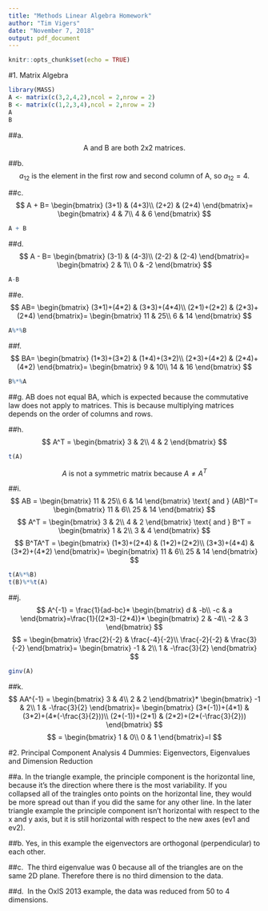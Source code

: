 ```yaml
---
title: "Methods Linear Algebra Homework"
author: "Tim Vigers"
date: "November 7, 2018"
output: pdf_document
---
```


```r
knitr::opts_chunk$set(echo = TRUE)
```

#1. Matrix Algebra
```r
library(MASS)
A <- matrix(c(3,2,4,2),ncol = 2,nrow = 2)
B <- matrix(c(1,2,3,4),ncol = 2,nrow = 2)
A
B
```

##a. 
$$
\text{A and B are both 2x2 matrices.}
$$

##b. 
$$
a_{12}\text{ is the element in the first row and second column of A, so }a_{12} = 4.
$$

##c. 
$$
A + B=
\begin{bmatrix}
(3+1) & (4+3)\\
(2+2) & (2+4)
\end{bmatrix}=
\begin{bmatrix}
4 & 7\\
4 & 6
\end{bmatrix}
$$

```r
A + B
```

##d. 
$$
A - B=
\begin{bmatrix}
(3-1) & (4-3)\\
(2-2) & (2-4)
\end{bmatrix}=
\begin{bmatrix}
2 & 1\\
0 & -2
\end{bmatrix}
$$

```r
A-B
```

##e. 
$$
AB=
\begin{bmatrix}
(3*1)+(4*2) & (3*3)+(4*4)\\
(2*1)+(2*2) & (2*3)+(2*4)
\end{bmatrix}=
\begin{bmatrix}
11 & 25\\
6 & 14
\end{bmatrix}
$$

```r
A%*%B
```

##f. 
$$
BA=
\begin{bmatrix}
(1*3)+(3*2) & (1*4)+(3*2)\\
(2*3)+(4*2) & (2*4)+(4*2)
\end{bmatrix}=
\begin{bmatrix}
9 & 10\\
14 & 16
\end{bmatrix}
$$

```r
B%*%A
```

##g. 
AB does not equal BA, which is expected because the commutative law does not apply to matrices. This is because multiplying matrices depends on the order of columns and rows.

##h.
$$
A^T = 
\begin{bmatrix}
3 & 2\\
4 & 2
\end{bmatrix}
$$

```r
t(A)
```

$$
A\text{ is not a symmetric matrix because } A \neq A^T
$$

##i. 
$$
AB = 
\begin{bmatrix}
11 & 25\\
6 & 14
\end{bmatrix}
\text{ and }
(AB)^T=
\begin{bmatrix}
11 & 6\\
25 & 14
\end{bmatrix}
$$
$$
A^T = 
\begin{bmatrix}
3 & 2\\
4 & 2
\end{bmatrix}
\text{ and }
B^T = 
\begin{bmatrix}
1 & 2\\
3 & 4
\end{bmatrix}
$$
$$
B^TA^T = 
\begin{bmatrix}
(1*3)+(2*4) & (1*2)+(2*2)\\
(3*3)+(4*4) & (3*2)+(4*2)
\end{bmatrix}=
\begin{bmatrix}
11 & 6\\
25 & 14
\end{bmatrix}
$$

```r
t(A%*%B)
t(B)%*%t(A)
```

##j. 
$$
A^{-1} = \frac{1}{ad-bc}*
\begin{bmatrix}
d & -b\\
-c & a
\end{bmatrix}=\frac{1}{(2*3)-(2*4)}*
\begin{bmatrix}
2 & -4\\
-2 & 3
\end{bmatrix}
$$
$$
= 
\begin{bmatrix}
\frac{2}{-2} & \frac{-4}{-2}\\
\frac{-2}{-2} & \frac{3}{-2}
\end{bmatrix}=
\begin{bmatrix}
-1 & 2\\
1 & -\frac{3}{2}
\end{bmatrix}
$$

```r
ginv(A)
```

##k. 
$$
AA^{-1} = 
\begin{bmatrix}
3 & 4\\
2 & 2
\end{bmatrix}*
\begin{bmatrix}
-1 & 2\\
1 & -\frac{3}{2}
\end{bmatrix}=
\begin{bmatrix}
(3*(-1))+(4*1) & (3*2)+(4*(-\frac{3}{2}))\\
(2*(-1))+(2*1) & (2*2)+(2*(-\frac{3}{2}))
\end{bmatrix}
$$
$$
=
\begin{bmatrix}
1 & 0\\
0 & 1
\end{bmatrix}=I
$$
\pagebreak

#2. Principal Component Analysis 4 Dummies: Eigenvectors, Eigenvalues and Dimension Reduction

##a. 
In the triangle example, the principle component is the horizontal line, because it's the direction where there is the most variability. If you collapsed all of the traingles onto points on the horizontal line, they would be more spread out than if you did the same for any other line. In the later triangle example the principle component isn't horizontal with respect to the x and y axis, but it is still horizontal with respect to the new axes (ev1 and ev2). 

##b. 
Yes, in this example the eigenvectors are orthogonal (perpendicular) to each other. 

##c. 
The third eigenvalue was 0 because all of the triangles are on the same 2D plane. Therefore there is no third dimension to the data.

##d. 
In the OxIS 2013 example, the data was reduced from 50 to 4 dimensions. 